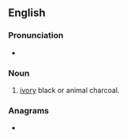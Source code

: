 ==English==

===Pronunciation===
* {{a|GenAm}} {{IPA|/əˈbeɪ.sɚ/|lang=en}}

===Noun===
{{en-noun}}

# [[ivory]] black or animal charcoal.
#: {{color panel|413633}}

===Anagrams===
* {{anagrams|en|a=aabeirs|Arabise|air base|airbase}}